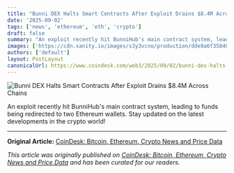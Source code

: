 ```yaml
---
title: "Bunni DEX Halts Smart Contracts After Exploit Drains $8.4M Across Chains"
date: '2025-09-02'
tags: ['news', 'ethereum', 'eth', 'crypto']
draft: false
summary: "An exploit recently hit BunniHub's main contract system, leading to funds being redirected to two Ethereum wallets. Stay updated on the latest developments in t"
images: ['https://cdn.sanity.io/images/s3y3vcno/production/dde8a6f3584052ab3d1cee9009810ccc19b5693a-1920x1440.jpg?auto=format&w=1920&h=1080&crop=focalpoint&fit=clip']
authors: ['default']
layout: PostLayout
canonicalUrl: https://www.coindesk.com/web3/2025/09/02/bunni-dex-halts-smart-contracts-after-exploit-drains-usd8-4m-across-chains
---
```


![Bunni DEX Halts Smart Contracts After Exploit Drains $8.4M Across Chains](https://cdn.sanity.io/images/s3y3vcno/production/dde8a6f3584052ab3d1cee9009810ccc19b5693a-1920x1440.jpg?auto=format&w=1920&h=1080&crop=focalpoint&fit=clip)

An exploit recently hit BunniHub's main contract system, leading to funds being redirected to two Ethereum wallets. Stay updated on the latest developments in the crypto world!

---

**Original Article:** [CoinDesk: Bitcoin, Ethereum, Crypto News and Price Data](https://www.coindesk.com/web3/2025/09/02/bunni-dex-halts-smart-contracts-after-exploit-drains-usd8-4m-across-chains)

*This article was originally published on [CoinDesk: Bitcoin, Ethereum, Crypto News and Price Data](https://www.coindesk.com/web3/2025/09/02/bunni-dex-halts-smart-contracts-after-exploit-drains-usd8-4m-across-chains) and has been curated for our readers.*
